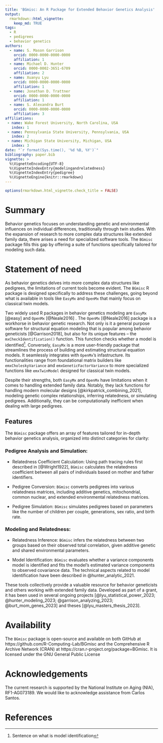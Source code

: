 ```yaml
---
title: 'BGmisc: An R Package for Extended Behavior Genetics Analysis'
output:
  rmarkdown::html_vignette:
    keep_md: TRUE
tags:
  - R
  - pedigrees
  - behavior genetics
authors:
  - name: S. Mason Garrison
    orcid: 0000-0000-0000-0000
    affiliation: 1
  - name: Michael D. Hunter
    orcid: 0000-0002-3651-6709
    affiliation: 2
  - name: Xuanyu Lyu
    orcid: 0000-0000-0000-0000
    affiliation: 1
  - name: Jonathan D. Trattner
    orcid: 0000-0000-0000-0000
    affiliation: 1  
  - name: S. Alexandra Burt
    orcid: 0000-0000-0000-0000
    affiliation: 3
affiliations:
 - name: Wake Forest University, North Carolina, USA
   index: 1
 - name: Pennsylvania State University, Pennsylvania, USA
   index: 2
 - name: Michigan State University, Michigan, USA
   index: 3
date: "`r format(Sys.time(), '%d %B, %Y')`"
bibliography: paper.bib
vignette: >
  %\VignetteEncoding{UTF-8}
  %\VignetteIndexEntry{modelingandrelatedness}
  %\VignetteIndexEntry{pedigree}
  %\VignetteEngine{knitr::rmarkdown}
---
```

```r
options(rmarkdown.html_vignette.check_title = FALSE)
```
<!--Guidance 
JOSS welcomes submissions from broadly diverse research areas. For this reason, we require that authors include in the paper some sentences that explain the software functionality and domain of use to a non-specialist reader. We also require that authors explain the research applications of the software. The paper should be between 250-1000 words. Authors submitting papers significantly longer than 1000 words may be asked to reduce the length of their paper.
Your paper should include:

A list of the authors of the software and their affiliations, using the correct format (see the example below).
A summary describing the high-level functionality and purpose of the software for a diverse, non-specialist audience.
A Statement of need section that clearly illustrates the research purpose of the software and places it in the context of related work.
A list of key references, including to other software addressing related needs. Note that the references should include full names of venues, e.g., journals and conferences, not abbreviations only understood in the context of a specific discipline.
Mention (if applicable) a representative set of past or ongoing research projects using the software and recent scholarly publications enabled by it.
Acknowledgment of any financial support.
-->
# Summary
<!-- > A summary describing the high-level functionality and purpose of the software for a diverse, non-specialist audience. -->

Behavior genetics focuses on understanding genetic and environmental influences on individual differences, traditionally through twin studies. With the expansion of research to more complex data structures like extended family data, there arises a need for specialized software tools. The `BGmisc` package fills this gap by offering a suite of functions specifically tailored for modeling such data.


# Statement of need
<!-- A Statement of need section that clearly illustrates the research purpose of the software and places it in the context of related work. -->
As behavior genetics delves into more complex data structures like pedigrees, the limitations of current tools become evident. 
The `BGmisc` R package is designed specifically to address these challenges, going beyond what is available in tools like `EasyMx` and `OpenMx` that mainly focus on classical twin models.


Two widely used R packages in behavior genetics modeling are `EasyMx` [@easy] and `OpenMx` [@Neale2016] . The `OpenMx` [@Neale2016] package is a workhorse in behavior genetic research. Not only is it  a general purpose software for structural equation modeling that is popular among behavior geneticists [@Garrison2018], but also for its unique features -- the `mxCheckIdentification()` function. This function checks whether a model is identified^[Sentence on what is model identification]. Conversely, `EasyMx` is a more user-friendly package that streamlines the process of building and estimating structural equation models.  It seamlessly integrates with `OpenMx`'s infastructure. Its functionalities range from foundational matrix builders like `emxCholeskyVariance` and `emxGeneticFactorVariance` to more specialized functions like `emxTwinModel` designed for  classical twin models. 

Despite their strengths, both `EasyMx` and `OpenMx` have limitations when it comes to handling extended family data. Notably, they lack functions for handling modern molecular designs [@kirkpatrick_combining_2021], modeling genetic complex relationships, inferring relatedness, or simulating pedigrees. Additionally, they can be computationally inefficient when dealing with large pedigrees.


## Features

The `BGmisc` package offers an array of features tailored for in-depth behavior genetics analysis, organized into distinct categories for clarity:

### Pedigree Analysis and Simulation:

- Relatedness Coefficient Calculation: Using path tracing rules first described in [@Wright1922], `BGmisc` calculates the relatedness coefficient between all pairs of individuals based on mother and father identifiers.

- Pedigree Conversion: `BGmisc` converts pedigrees into various relatedness matrices, including additive genetics, mitochondrial, common nuclear, and extended environmental relatedness matrices.

- Pedigree Simulation: `BGmisc` simulates pedigrees based on parameters like the number of children per couple, generations, sex ratio, and birth rate. 


### Modeling and Relatedness:

- Relatedness Inference: `BGmisc` infers the relatedness between two groups based on their observed total correlation, given  additive genetic  and shared environmental parameters.

- Model Identification: `BGmisc` evaluates whether a variance components model is identified and fits the model's estimated variance components to observed covariance data. The technical aspects related to model identification have been described in @hunter_analytic_2021.

<!-- Mention (if applicable) a representative set of past or ongoing research projects using the software and recent scholarly publications enabled by it.-->
These tools collectively provide a valuable resource for behavior geneticists and others working with extended family data. Developed as part of a grant, it has been used in several ongoing projects [@lyu_statistical_power_2023; @hunter_modeling_2023; @garrison_analyzing_2023; @burt_mom_genes_2023] and theses [@lyu_masters_thesis_2023]. 


# Availability

The `BGmisc` package is open-source and available on both GitHub at https://github.com/R-Computing-Lab/BGmisc and the Comprehensive R Archive Network (CRAN)  at https://cran.r-project.org/package=BGmisc. It is licensed under the GNU General Public License


# Acknowledgements

The current research is supported by the National Institute on Aging (NIA), RF1-AG073189. We would like to acknowledge assistance from Carlos Santos.


# References
